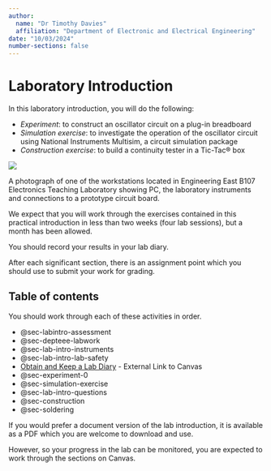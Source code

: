 ```yaml
---
author: 
  name: "Dr Timothy Davies"
  affiliation: "Department of Electronic and Electrical Engineering"
date: "10/03/2024"
number-sections: false
---
```


# Laboratory Introduction {#sec-lab-intro-intro}

In this laboratory introduction, you will do the following:                                                                                 

- *Experiment*: to construct an oscillator circuit on a plug-in breadboard
- *Simulation exercise*: to investigate the operation of the oscillator circuit using National Instruments Multisim, a circuit simulation package
- *Construction exercise*: to build a continuity tester in a Tic-Tac® box

::: {#fig-workbench} 
![](pictures/lab-workbench.jpg){fig-alt="A photograph of one of the workstations located in Engineering East B107 Electronics Teaching Laboratory showing PC, the laboratory instruments and connections to a prototype circuit board."}

A photograph of one of the workstations located in Engineering East B107 Electronics Teaching Laboratory showing PC, the laboratory instruments and connections to a prototype circuit board.
:::

We expect that you will work through the exercises contained in this practical introduction in less than two weeks (four lab sessions), but a month has been allowed.

You should record your results in your lab diary.

After each significant section, there is an assignment point which you should use to submit your work for grading.

## Table of contents

You should work through each of these activities in order. 

* @sec-labintro-assessment
* @sec-depteee-labwork
* @sec-lab-intro-instruments
* @sec-lab-intro-lab-safety
* [Obtain and Keep a Lab Diary](hhttps://canvas.swansea.ac.uk/courses/52902/pages/to-do-obtain-and-keep-a-lab-diary?module_item_id=2882101) - External Link to Canvas
* @sec-experiment-0
* @sec-simulation-exercise
* @sec-lab-intro-questions
* @sec-construction
* @sec-soldering

If you would prefer a document version of the lab introduction, it is available as a PDF which you are welcome to download and use. 

However, so your progress in the lab can be monitored, you are expected to work through the sections on Canvas.
